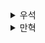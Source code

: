 <details>
  <summary>우석</summary>
  ## 연습문제 5.1
```kotlin
tailrec fun collatzR(acc: List<Int>, x: Int): List<Int> {
    return if ( x == 1) {
        acc + x
    } else if (x % 2 == 0) {
        collatzR(acc + x, x / 2)
    } else {
        collatzR(acc + x, x * 3 + 1)
    }
}
fun Int.collatz() = collatzR(listOf(), this)

```

## 연습문제 5.2
```kotlin
@Test
fun `fold elevator events`() {

    val values = listOf(Up, Up, Down, Up, Down, Down, Up, Up, Up, Down)

    val tot = values.fold(Elevator(0)) { acc, command ->
        when (command) {
            Up -> Elevator(acc.floor + 1)
            Down -> Elevator(acc.floor - 1)
        }
    }

    expectThat(tot).isEqualTo(Elevator(2))

}
```

## 연습문제 5.3
```kotlin
fun compactJson(json: String): String =
    json.fold(OutQuotes(""), ::compactor).jsonCompacted


fun compactor(prev: JsonCompactor, c: Char): JsonCompactor =
    prev.compact(c)


sealed class JsonCompactor {
    abstract val jsonCompacted: String
    abstract fun compact(c: Char): JsonCompactor
}

data class InQuotes(override val jsonCompacted: String) : JsonCompactor() {
    override fun compact(c: Char): JsonCompactor {
        return when (c) {
            '"' -> OutQuotes(jsonCompacted + c)
            '\\' -> Escaped(jsonCompacted + c)
            else -> InQuotes(jsonCompacted + c)
        }
    }
}

data class OutQuotes(override val jsonCompacted: String) : JsonCompactor() {
    override fun compact(c: Char): JsonCompactor {
        return when {
            c.isWhitespace() -> this
            c == '"' -> InQuotes(jsonCompacted + c)
            else -> OutQuotes(jsonCompacted + c)
        }
    }
}

data class Escaped(override val jsonCompacted: String) : JsonCompactor() {
    override fun compact(c: Char): JsonCompactor = InQuotes(jsonCompacted + c)
}
```

## 연습문제 5.4
```kotlin
data class Monoid<T: Any>(val neutral: T, val combine: (T, T) -> T) {
    fun List<T>.fold(): T = fold(neutral, combine)
}
```
</details><details>
  <summary>만혁</summary>
  
# 연습문제 5.1

```kt
tailrec fun collatzR(acc: List<Int>, x: Int): List<Int> = when {
    x == 1 -> acc + 1
    x % 2 == 0 -> collatzR(acc + x, x / 2)
    else -> collatzR(acc + x, x * 3 + 1)
}
```

# 연습문제 5.2
```kt
values.fold(Elevator(0)) { elevator, direction ->
            when (direction) {
                is Up -> Elevator(elevator.floor + 1)
                is Down -> Elevator(elevator.floor - 1)
            }
        }
```


# 연습문제 5.4
```kt

data class Monoid<T : Any>(val zero: T, val combination: (T, T) -> T) {
    fun List<T>.fold(): T = fold(zero, combination)
}
```
</details>